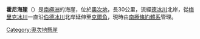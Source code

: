 {{coord|80|9|S|159|40|E|source:GNIS|display=title}}

'''霍尼海崖'''（{{lang-en|Horney Bluff}}）是[[南極洲|南極洲]]的海崖，位於[[奧次地|奧次地]]，長30公里，流經[[德冰川|德冰川]]北岸，從[[梅里克冰川|梅里克冰川]]一直沿[[伯德冰川|伯德冰川]]北岸延伸至[[克爾角|克爾角]]，現時由[[南極條約體系|南極條約體系]]管理。

{{DEFAULTSORT:Horney Bluff}}
[[Category:奧次地懸崖|Category:奧次地懸崖]]


{{OatesLand-geo-stub}}